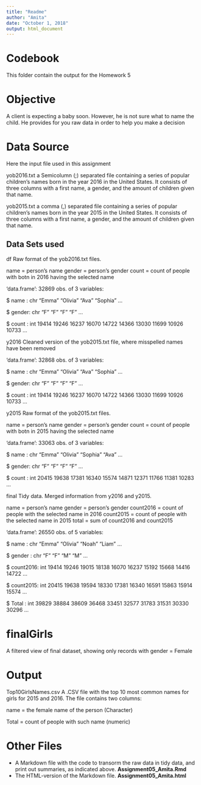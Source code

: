---
title: "Readme"
author: "Amita"
date: "October 1, 2018"
output: html_document
---
# Codebook
This folder contain the output for the Homework 5

# Objective
A client is expecting a baby soon. However, he is not sure what to name the child. He provides for you raw data in order to help you make a decision

# Data Source
Here the input file used in this assignment

yob2016.txt a Semicolumn (;) separated file containing a series of popular children’s names born in the year 2016 in the United States. It consists of three columns with a first name, a gender, and the amount of children given that name.

yob2015.txt a comma (,) separated file containing a series of popular children’s names born in the year 2015 in the United States. It consists of three columns with a first name, a gender, and the amount of children given that name.

## Data Sets used
df
Raw format of the yob2016.txt files.

name = person’s name gender = person’s gender count = count of people with botn in 2016 having the selected name

‘data.frame’: 32869 obs. of 3 variables:

$ name : chr “Emma” “Olivia” “Ava” “Sophia” …

$ gender: chr “F” “F” “F” “F” …

$ count : int 19414 19246 16237 16070 14722 14366 13030 11699 10926 10733 …

y2016
Cleaned version of the yob2015.txt file, where misspelled names have been removed

‘data.frame’: 32868 obs. of 3 variables:

$ name : chr “Emma” “Olivia” “Ava” “Sophia” …

$ gender: chr “F” “F” “F” “F” …

$ count : int 19414 19246 16237 16070 14722 14366 13030 11699 10926 10733 …

y2015
Raw format of the yob2015.txt files.

name = person’s name gender = person’s gender count = count of people with botn in 2015 having the selected name

‘data.frame’: 33063 obs. of 3 variables:

$ name : chr “Emma” “Olivia” “Sophia” “Ava” …

$ gender: chr “F” “F” “F” “F” …

$ count : int 20415 19638 17381 16340 15574 14871 12371 11766 11381 10283 …

final
Tidy data. Merged information from y2016 and y2015.

name = person’s name gender = person’s gender count2016 = count of people with the selected name in 2016 count2015 = count of people with the selected name in 2015 total = sum of count2016 and count2015

‘data.frame’: 26550 obs. of 5 variables:

$ name : chr “Emma” “Olivia” “Noah” “Liam” …

$ gender : chr “F” “F” “M” “M” …

$ count2016: int 19414 19246 19015 18138 16070 16237 15192 15668 14416 14722 …

$ count2015: int 20415 19638 19594 18330 17381 16340 16591 15863 15914 15574 …

$ Total : int 39829 38884 38609 36468 33451 32577 31783 31531 30330 30296 …

# finalGirls
A filtered view of final dataset, showing only records with gender = Female

# Output
Top10GirlsNames.csv
A .CSV file with the top 10 most common names for girls for 2015 and 2016. The file contains two columns:

name = the female name of the person (Character)

Total = count of people with such name (numeric)

# Other Files
- A Markdown file with the code to transorm the raw data in tidy data, and print out summaries, as indicated above.
<b>Assignment05_Amita.Rmd</b>
- The HTML-version of the Markdown file.
<b>Assignment05_Amita.html</b>

